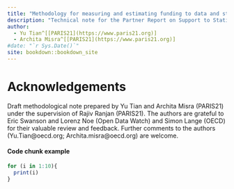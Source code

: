 ```yaml
--- 
title: "Methodology for measuring and estimating funding to data and statistics"
description: "Technical note for the Partner Report on Support to Statistics"
author: 
  - Yu Tian^[[PARIS21](https://www.paris21.org)]
  - Archita Misra^[[PARIS21](https://www.paris21.org)]
#date: "`r Sys.Date()`"
site: bookdown::bookdown_site
---
```


# Acknowledgements {-}

Draft  methodological  note  prepared  by  Yu  Tian  and  Archita  Misra  (PARIS21)  under  the  supervision  of  Rajiv 
Ranjan (PARIS21). The authors are grateful to Eric Swanson and Lorenz Noe (Open Data Watch) and Simon Lange 
(OECD)  for  their  valuable  review  and  feedback.  Further  comments  to  the  authors  (Yu.Tian@oecd.org; 
Archita.misra@oecd.org) are welcome. 

#### Code chunk example {-}

```r
for (i in 1:10){
  print(i)
}

```

